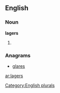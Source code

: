 ==English==

===Noun===
'''lagers'''

# {{plural of|[[lager]]}}

===Anagrams===
* [[glares]]

[[Category:English plurals]]

[[ar:lagers]]